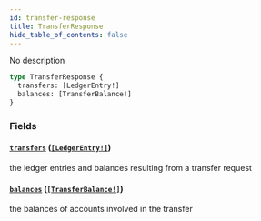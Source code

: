 ```yaml
---
id: transfer-response
title: TransferResponse
hide_table_of_contents: false
---
```



No description

```graphql
type TransferResponse {
  transfers: [LedgerEntry!]
  balances: [TransferBalance!]
}
```


### Fields

#### [`transfers`](#) ([`[LedgerEntry!]`](/mainnet/api/graphql/objects/ledger-entry))

the ledger entries and balances resulting from a transfer request


#### [`balances`](#) ([`[TransferBalance!]`](/mainnet/api/graphql/objects/transfer-balance))

the balances of accounts involved in the transfer





